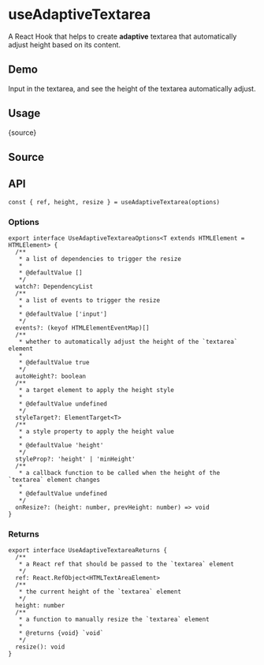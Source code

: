 # useAdaptiveTextarea


<HooksType category="Element" />

A React Hook that helps to create **adaptive** textarea that automatically adjust height based on its content.

## Demo

Input in the textarea, and see the height of the textarea automatically adjust.


<App />

## Usage


<RawCode>{source}</RawCode>

## Source


<Source />

## API

```tsx
const { ref, height, resize } = useAdaptiveTextarea(options)
```

### Options

```tsx
export interface UseAdaptiveTextareaOptions<T extends HTMLElement = HTMLElement> {
  /**
   * a list of dependencies to trigger the resize
   *
   * @defaultValue []
   */
  watch?: DependencyList
  /**
   * a list of events to trigger the resize
   *
   * @defaultValue ['input']
   */
  events?: (keyof HTMLElementEventMap)[]
  /**
   * whether to automatically adjust the height of the `textarea` element
   *
   * @defaultValue true
   */
  autoHeight?: boolean
  /**
   * a target element to apply the height style
   *
   * @defaultValue undefined
   */
  styleTarget?: ElementTarget<T>
  /**
   * a style property to apply the height value
   *
   * @defaultValue 'height'
   */
  styleProp?: 'height' | 'minHeight'
  /**
   * a callback function to be called when the height of the `textarea` element changes
   *
   * @defaultValue undefined
   */
  onResize?: (height: number, prevHeight: number) => void
}
```

### Returns

```tsx
export interface UseAdaptiveTextareaReturns {
  /**
   * a React ref that should be passed to the `textarea` element
   */
  ref: React.RefObject<HTMLTextAreaElement>
  /**
   * the current height of the `textarea` element
   */
  height: number
  /**
   * a function to manually resize the `textarea` element
   *
   * @returns {void} `void`
   */
  resize(): void
}
```
